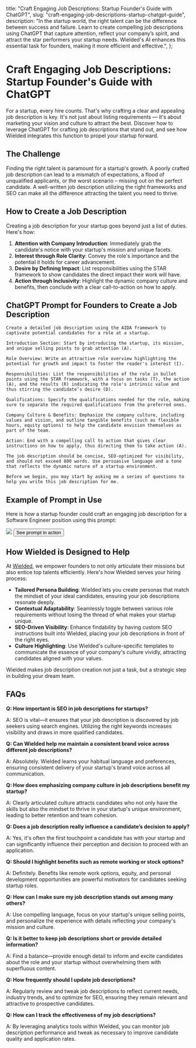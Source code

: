 
  title: "Craft Engaging Job Descriptions: Startup Founder's Guide with ChatGPT",
  slug: "craft-engaging-job-descriptions-startup-chatgpt-guide",
  description: "In the startup world, the right talent can be the difference between success and failure. Learn to create compelling job descriptions using ChatGPT that capture attention, reflect your company’s spirit, and attract the star performers your startup needs. Wielded's AI enhances this essential task for founders, making it more efficient and effective.",
};

# Craft Engaging Job Descriptions: Startup Founder's Guide with ChatGPT

For a startup, every hire counts. That's why crafting a clear and appealing job description is key. It's not just about listing requirements — it's about marketing your vision and culture to attract the best. Discover how to leverage ChatGPT for crafting job descriptions that stand out, and see how Wielded integrates this function to propel your startup forward.

## The Challenge

Finding the right talent is paramount for a startup's growth. A poorly crafted job description can lead to a mismatch of expectations, a flood of unqualified applicants, or the worst scenario – missing out on the perfect candidate. A well-written job description utilizing the right frameworks and SEO can make all the difference attracting the talent you need to thrive.

## How to Create a Job Description

Creating a job description for your startup goes beyond just a list of duties. Here's how:

1. **Attention with Company Introduction**: Immediately grab the candidate's notice with your startup's mission and unique facets.
2. **Interest through Role Clarity**: Convey the role's importance and the potential it holds for career advancement.
3. **Desire by Defining Impact**: List responsibilities using the STAR framework to show candidates the direct impact their work will have.
4. **Action through Inclusivity**: Highlight the dynamic company culture and benefits, then conclude with a clear call-to-action on how to apply.

## ChatGPT Prompt for Founders to Create a Job Description

```
Create a detailed job description using the AIDA framework to captivate potential candidates for a role at a startup.

Introduction Section: Start by introducing the startup, its mission, and unique selling points to grab attention (A).

Role Overview: Write an attractive role overview highlighting the potential for growth and impact to foster the reader's interest (I).

Responsibilities: List the responsibilities of the role in bullet points using the STAR framework, with a focus on tasks (T), the action (A), and the results (R) indicating the role's intrinsic value and thus stirring the candidate’s desire (D).

Qualifications: Specify the qualifications needed for the role, making sure to separate the required qualifications from the preferred ones.

Company Culture & Benefits: Emphasize the company culture, including values and vision, and outline tangible benefits (such as flexible hours, equity options) to help the candidate envision themselves as part of the team.

Action: End with a compelling call to action that gives clear instructions on how to apply, thus directing them to take action (A).

The job description should be concise, SEO-optimized for visibility, and should not exceed 800 words. Use persuasive language and a tone that reflects the dynamic nature of a startup environment.

Before we begin, you may start by asking me a series of questions to help you write this job description for me.
```


## Example of Prompt in Use

Here is how a startup founder could craft an engaging job description for a Software Engineer position using this prompt:

<img src="/assets/images/craft-engaging-job-descriptions-startup-chatgpt-guide.png" className="w-full"/>

<a href="https://wielded.com/share/16d67d14-2aff-4eec-a161-b4f2399ea4c0/" target="_blank">
  <Button className="w-full">See prompt in action</Button>
</a>

## How Wielded is Designed to Help

At [Wielded](https://wielded.com/), we empower founders to not only articulate their missions but also entice top talents efficiently. Here's how Wielded serves your hiring process:

- **Tailored Persona Building**: Wielded lets you create personas that match the mindset of your ideal candidates, ensuring your job descriptions resonate deeply.
- **Contextual Adaptability**: Seamlessly toggle between various role requirements without losing the thread of what makes your startup unique.
- **SEO-Driven Visibility**: Enhance findability by having custom SEO instructions built into Wielded, placing your job descriptions in front of the right eyes.
- **Culture Highlighting**: Use Wielded's culture-specific templates to communicate the essence of your company's culture vividly, attracting candidates aligned with your values.

Wielded makes job description creation not just a task, but a strategic step in building your dream team.

## FAQs

**Q: How important is SEO in job descriptions for startups?**

A: SEO is vital—it ensures that your job description is discovered by job seekers using search engines. Utilizing the right keywords increases visibility and draws in more qualified candidates.

**Q: Can Wielded help me maintain a consistent brand voice across different job descriptions?**

A: Absolutely. Wielded learns your habitual language and preferences, ensuring consistent delivery of your startup's brand voice across all communication.

**Q: How does emphasizing company culture in job descriptions benefit my startup?**

A: Clearly articulated culture attracts candidates who not only have the skills but also the mindset to thrive in your startup's unique environment, leading to better retention and team cohesion.

**Q: Does a job description really influence a candidate’s decision to apply?**

A: Yes, it's often the first touchpoint a candidate has with your startup and can significantly influence their perception and decision to proceed with an application.

**Q: Should I highlight benefits such as remote working or stock options?**

A: Definitely. Benefits like remote work options, equity, and personal development opportunities are powerful motivators for candidates seeking startup roles.

**Q: How can I make sure my job description stands out among many others?**

A: Use compelling language, focus on your startup's unique selling points, and personalize the experience with details reflecting your company's mission and culture.

**Q: Is it better to keep job descriptions short or provide detailed information?**

A: Find a balance—provide enough detail to inform and excite candidates about the role and your startup without overwhelming them with superfluous content.

**Q: How frequently should I update job descriptions?**

A: Regularly review and tweak job descriptions to reflect current needs, industry trends, and to optimize for SEO, ensuring they remain relevant and attractive to prospective candidates.

**Q: How can I track the effectiveness of my job descriptions?**

A: By leveraging analytics tools within Wielded, you can monitor job description performance and tweak as necessary to improve candidate quality and application rates.
